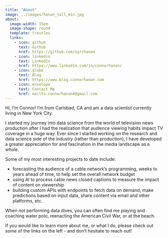 ```yaml
---
title: "About"
image: ../images/hanan_tall_min.jpg
about:
  image-width: 15em
  image-shape: round
  template: trestles
  links: 
    - icon: github
      text: Github
      href: https://github.com/syrchanan
    - icon: linkedin
      text: LinkedIn
      href: https://www.linkedin.com/in/connorhanan/
    - icon: globe
      text: Blog
      href: https://www.blog.connorhanan.com
    - icon: envelope
      text: Contact Me
      href: mailto:connorhanan4@gmail.com
---
```


Hi, I'm Connor! I'm from Carlsbad, CA and am a data scientist currently living in New York City.

I started my journey into data science from the world of television news production after I had the realization that audience viewing habits impact TV coverage in a huge way. Ever since I started working on the research and data science side of the industry (rather than production), I have developed a greater appreciation for and fascination in the media landscape as a whole.  

Some of my most interesting projects to date include: 

- forecasting the audience of a cable network's programming, weeks to years ahead of time, to help set the overall network budget
- using AI to process cable news closed captions to measure the impact of content on viewership
- building custom APIs with endpoints to fetch data on demand, make predictions based on input data, share content via email and other platforms, etc. 

When not performing data dives, you can often find me playing and coaching water polo, reenacting the American Civil War, or at the beach.  

If you would like to learn more about me, or what I do, please check out some of the links on the left - and don't hesitate to reach out!  
